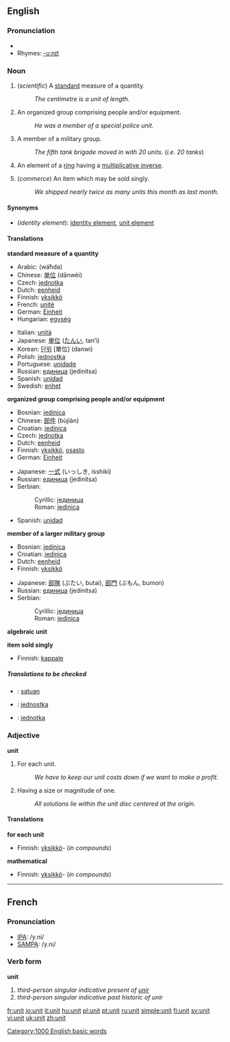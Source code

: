 ==English==

===Pronunciation===
*{{audio|en-us-unit.ogg|Audio (US)}}
*Rhymes: [[Rhymes:English:-uːnɪt|-uːnɪt]]

===Noun===
{{en-noun}}

#(''scientific'') A [[standard]] measure of a quantity.
#:''The centimetre is a unit of length.''
#An organized group comprising people and/or equipment.
#:''He was a member of a special police unit.''
# {{military}} A member of a military group.
#:''The fifth tank brigade moved in with 20 units.'' (''i.e. 20 tanks'')
# {{algebra}} An element of a [[ring]] having a [[multiplicative inverse]].
# (''commerce'') An item which may be sold singly.
#: ''We shipped nearly twice as many units this month as last month.''

====Synonyms====
*(''identity element''): [[identity element]], [[unit element]]

====Translations====
'''standard measure of a quantity'''
{{top}}
*Arabic: {{ARchar|[[وحدة]]}} (wáħda) {{f}}
*Chinese: [[单位]] (dānwèi)
*Czech: [[jednotka]]
*Dutch: [[eenheid]] {{f}}
*Finnish: [[yksikkö]]
*French: [[unité]] {{f}}
*German: [[Einheit]] {{f}}
*Hungarian: [[egység]]
{{mid}}
*Italian: [[unità]] {{f}}
*Japanese: [[単位]] ([[たんい]], tan’i)
*Korean: [[단위]] [單位] (danwi)
*Polish: [[jednostka]] {{f}}
*Portuguese: [[unidade]] {{f}}
*Russian: [[единица]] (jedinítsa) {{f}}
*Spanish: [[unidad]] {{f}}
*Swedish: [[enhet]]
{{bottom}}

'''organized group comprising people and/or equipment'''
{{top}}
*Bosnian: [[jedinica#Bosnian|jedinica]] {{f}}
*Chinese: [[部件]] (bùjiàn)
*Croatian: [[jedinica#Croatian|jedinica]] {{f}}
*Czech: [[jednotka]]
*Dutch: [[eenheid]] {{f}}
*Finnish: [[yksikkö]], [[osasto]]
*German: [[Einheit]] {{f}}
{{mid}}
*Japanese: [[一式]] (いっしき, isshiki)
*Russian: [[единица]] (jedinítsa) {{f}}
*Serbian:
*:Cyrillic: [[јединица#Serbian|јединица]] {{f}}
*:Roman: [[jedinica#Serbian|jedinica]] {{f}}
*Spanish: [[unidad]] {{f}}
{{bottom}}

'''member of a larger military group'''
{{top}}
*Bosnian: [[jedinica#Bosnian|jedinica]] {{f}}
*Croatian: [[jedinica#Croatian|jedinica]] {{f}}
*Dutch: [[eenheid]] {{f}}
*Finnish: [[yksikkö]]
{{mid}}
*Japanese: [[部隊]] (ぶたい, butai), [[部門]] (ぶもん, bumon)
*Russian: [[единица]] (jedinítsa) {{f}}
*Serbian:
*:Cyrillic: [[јединица#Serbian|јединица]] {{f}}
*:Roman: [[jedinica#Serbian|jedinica]] {{f}}
{{bottom}}

'''algebraic unit'''
{{top}}
{{mid}}
{{bottom}}

'''item sold singly'''
{{top}}
*Finnish: [[kappale]]
{{mid}}
{{bottom}}

=====Translations to be checked=====
{{checktrans}}
*{{ttbc|Indonesian}}: [[satuan]]
*{{ttbc|Polish}}: [[jednostka]] {{f}}
*{{ttbc|Slovak}}: [[jednotka]] {{f}}

===Adjective===
'''unit''' {{notcomp}}

# For each unit.
#: ''We have to keep our unit costs down if we want to make a profit.''
# {{math}} Having a size or magnitude of one.
#: ''All solutions lie within the unit disc centered at the origin.''

====Translations====
'''for each unit'''
{{top}}
*Finnish: [[yksikkö]]- (''in compounds'')
{{mid}}
{{bottom}}

'''mathematical'''
{{top}}
*Finnish: [[yksikkö]]- (''in compounds'')
{{mid}}
{{bottom}}

----

==French==

===Pronunciation===
*[[w:IPA|IPA]]: /y.ni/
*[[w:SAMPA|SAMPA]]: /y.ni/

===Verb form===
'''unit'''

# ''third-person singular indicative present of [[unir]]''
# ''third-person singular indicative past historic of unir''

[[Category:1000 English basic words]]

[[fr:unit]]
[[io:unit]]
[[it:unit]]
[[hu:unit]]
[[pl:unit]]
[[pt:unit]]
[[ru:unit]]
[[simple:unit]]
[[fi:unit]]
[[sv:unit]]
[[vi:unit]]
[[uk:unit]]
[[zh:unit]]